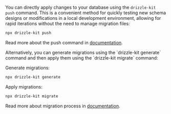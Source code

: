 
You can directly apply changes to your database using the `drizzle-kit push` command. This is a convenient method for quickly testing new schema designs or modifications in a local development environment, allowing for rapid iterations without the need to manage migration files:

```bash copy
npx drizzle-kit push
```

Read more about the push command in [documentation](/docs/drizzle-kit-push).

<Callout type='info' title='Tips' emoji='💡'>
Alternatively, you can generate migrations using the `drizzle-kit generate` command and then apply them using the `drizzle-kit migrate` command:

Generate migrations:
```bash copy
npx drizzle-kit generate
```

Apply migrations:
```bash copy
npx drizzle-kit migrate
```

Read more about migration process in [documentation](/docs/kit-overview).
</Callout>
